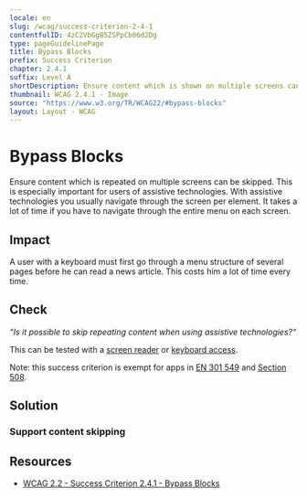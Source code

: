 ```yaml
---
locale: en
slug: /wcag/success-criterion-2-4-1
contentfulID: 4zC2VbGgB5ZSPpCb06d2Dg
type: pageGuidelinePage
title: Bypass Blocks
prefix: Success Criterion
chapter: 2.4.1
suffix: Level A
shortDescription: Ensure content which is shown on multiple screens can be skipped.
thumbnail: WCAG 2.4.1 - Image
source: "https://www.w3.org/TR/WCAG22/#bypass-blocks"
layout: Layout - WCAG
---
```


# Bypass Blocks

Ensure content which is repeated on multiple screens can be skipped. This is especially important for users of assistive technologies. With assistive technologies you usually navigate through the screen per element. It takes a lot of time if you have to navigate through the entire menu on each screen.

## Impact

A user with a keyboard must first go through a menu structure of several pages before he can read a news article. This costs him a lot of time every time.

## Check

*“Is it possible to skip repeating content when using assistive technologies?“*

This can be tested with a [screen reader](/en/stats/screen-reader) or [keyboard access](/en/stats/keyboard-access).

Note: this success criterion is exempt for apps in [EN 301 549](/en/guidelines/en-301-549) and [Section 508](/en/guidelines/section-508).

## Solution

### Support content skipping

<CodeSample id="screen-skip" locale="en"/>

## Resources

- [WCAG 2.2 - Success Criterion 2.4.1 - Bypass Blocks](https://www.w3.org/TR/WCAG22/#bypass-blocks)